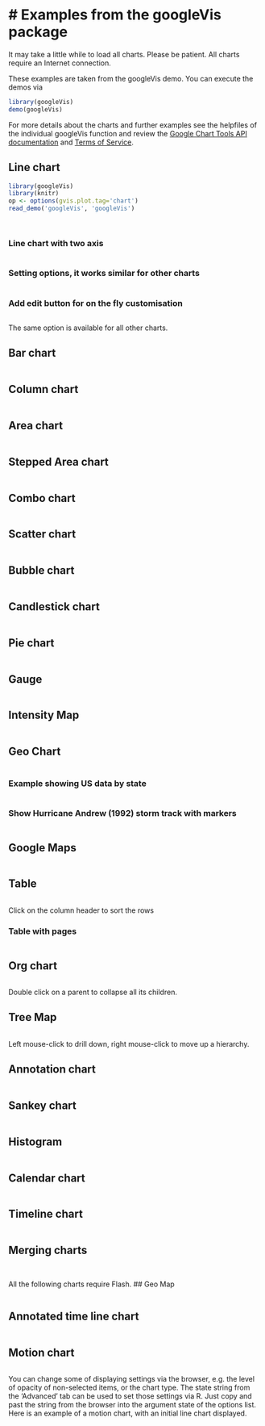 <!--
%\VignetteEngine{knitr::knitr}
%\VignetteIndexEntry{Demonstartion of googleVis}
-->
# Examples from the googleVis package
===========================================
It may take a little while to load all charts. Please be patient.
All charts require an Internet connection.

These examples are taken from the googleVis demo. 
You can execute the demos via
```r
library(googleVis)
demo(googleVis)
```

For more details about the charts and further examples see the 
helpfiles of the individual googleVis function and review the 
[Google Chart Tools API documentation](https://developers.google.com/chart/interactive/docs/gallery) and [Terms of Service](https://developers.google.com/terms).

## Line chart
```r
library(googleVis)
library(knitr)
op <- options(gvis.plot.tag='chart')
read_demo('googleVis', 'googleVis')
```
```r
```
```r
```

### Line chart with two axis
```r
```

### Setting options, it works similar for other charts
```r
```

### Add edit button for on the fly customisation
```r
```
The same option is available for all other charts.

## Bar chart
```r
```

## Column chart
```r
```

## Area chart
```r
```

## Stepped Area chart
```r
```

## Combo chart
```r
```

## Scatter chart
```r
```

## Bubble chart
```r
```

## Candlestick chart
```r
```

## Pie chart
```r
```

## Gauge
```r
```

## Intensity Map
```r
```

## Geo Chart
```r
```

### Example showing US data by state 
```r
```

### Show Hurricane Andrew (1992) storm track with markers
```r
```

## Google Maps
```r
```

## Table
```r
```
Click on the column header to sort the rows 

### Table with pages
```r
```

## Org chart
```r
```
Double click on a parent to collapse all its children.

## Tree Map 
```r
```
Left mouse-click to drill down, right mouse-click to move up a hierarchy.

## Annotation chart 
```r
```

## Sankey chart
```r
```

## Histogram
```r
```

## Calendar chart
```r
```

## Timeline chart
```r
```

## Merging charts
```r
```

```r
```



All the following charts require Flash. 
## Geo Map
```r
```

## Annotated time line chart
```r
```

## Motion chart
```r
```

You can change some of displaying settings via the browser,
e.g. the level of opacity of non-selected items, or the chart type.
The state string from the 'Advanced' tab can be used to set those
settings via R. Just copy and past the string from the browser into
the argument state of the options list.
Here is an example of a motion chart, with an initial line chart
displayed. 

```r
```


